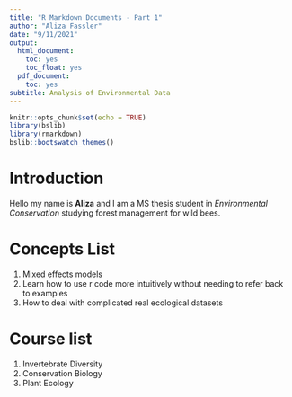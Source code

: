 ```yaml
---
title: "R Markdown Documents - Part 1"
author: "Aliza Fassler"
date: "9/11/2021"
output:
  html_document:
    toc: yes
    toc_float: yes
  pdf_document:
    toc: yes
subtitle: Analysis of Environmental Data
---
```


```r
knitr::opts_chunk$set(echo = TRUE)
library(bslib)
library(rmarkdown)
bslib::bootswatch_themes()
```

# Introduction
Hello my name is **Aliza** and I am a MS thesis student in *Environmental* *Conservation* studying forest management for wild bees.

# Concepts List
1. Mixed effects models
2. Learn how to use r code more intuitively without needing to refer back to examples
3. How to deal with complicated real ecological datasets 

# Course list 
1. Invertebrate Diversity
2. Conservation Biology
3. Plant Ecology
